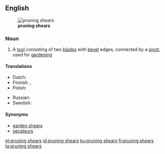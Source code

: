==English==
[[File:Secateur ouvert.jpg|thumb|right|'''pruning shears''']]

===Noun===
{{en-plural noun}}

# {{context|plurale tantum|lang=en}} A [[tool]] consisting of two [[blade]]s with [[bevel]] edges, connected by a [[pivot]], used for [[gardening]]

====Translations====
{{trans-top|a tool}}
* Dutch: {{t+|nl|snoeischaar|m|f}}
* Finnish: {{t+|fi|oksasakset|p}},  {{t+|fi|sekatöörit|p}}
* Polish: {{t+|pl|sekator}}
{{trans-mid}}
* Russian: {{t+|ru|секатор|m|sc=Cyrl|tr=s'ekátor}}
* Swedish: {{t|sv|trädgårdssax|c}}
{{trans-bottom}}

====Synonyms====
* [[garden shears]]
* [[secateurs]]

[[et:pruning shears]]
[[id:pruning shears]]
[[ku:pruning shears]]
[[fi:pruning shears]]
[[ta:pruning shears]]